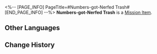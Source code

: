 <%-- [PAGE_INFO]
PageTitle=#Numbers-got-Nerfed Trash#
[END_PAGE_INFO] --%>
{{Item Infobox
|id          = 140394
|image       = Item Numbers-got-Nerfed Trash.png{{subst:void|<!--$UPLOAD:<<SpriteOutput/ItemFigures/408001.png>-<Item Numbers-got-Nerfed Trash.png>-<Item Icons>>-->}}
|type        = Mission Item
|invCategory = Missions
|rarity      = 3
|effect      = 
|description = A trash bag filled with celestial jade tiles. Celestial jade tiles possess differing levels of rarity, and the sorting can be seen from the colors of the trash bags.
}}
{{Description|''"Enjoy responsibly, spend wisely."''}}
'''Numbers-got-Nerfed Trash''' is a [[Mission Item]].

==Other Languages==
{{Other Languages
|en   = Numbers-got-Nerfed Trash
|zhs  = 数值受害的垃圾
|zht  = 數值受害的垃圾
|ja   = 数値調整がひどいゴミ
|ko   = 수치가 변경된 쓰레기
|es   = Basura nerfeada
|fr   = Poubelle nerfée
|ru   = Повидавший всего мусор
|th   = ขยะที่เสียมูลค่า
|vi   = Rác Bị Hỏng Số Liệu
|de   = Keine-große-Nummer-Müll
|id   = Sampah yang Kena Nerf
|pt   = Lixo Nerfado
}}

==Change History==
{{Change History|1.5}}
